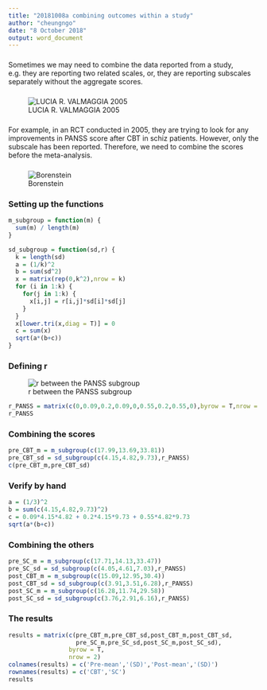 ```yaml
---
title: "20181008a combining outcomes within a study"
author: "cheungngo"
date: "8 October 2018"
output: word_document
---
```


###

Sometimes we may need to combine the data reported from a study, e.g. they are reporting two related scales, or, they are reporting subscales separately without the aggregate scores.

###

![LUCIA R. VALMAGGIA 2005](PANSS-sep.png)

###

For example, in an RCT conducted in 2005, they are trying to look for any improvements in PANSS score after CBT in schiz patients.  However, only the subscale has been reported.  Therefore, we need to combine the scores before the meta-analysis.

###

![Borenstein](eq-combine-subs.png)

###

### Setting up the functions

```r
m_subgroup = function(m) {
  sum(m) / length(m)
}
```

```r
sd_subgroup = function(sd,r) {
  k = length(sd)
  a = (1/k)^2
  b = sum(sd^2)
  x = matrix(rep(0,k^2),nrow = k)
  for (i in 1:k) {
    for(j in 1:k) {
      x[i,j] = r[i,j]*sd[i]*sd[j]
    }
  }
  x[lower.tri(x,diag = T)] = 0
  c = sum(x)
  sqrt(a*(b+c))
}
```

###

### Defining r

![r between the PANSS subgroup](PANSS-r.png)

```r
r_PANSS = matrix(c(0,0.09,0.2,0.09,0,0.55,0.2,0.55,0),byrow = T,nrow = 3)
r_PANSS
```

###

### Combining the scores

```r
pre_CBT_m = m_subgroup(c(17.99,13.69,33.81))
pre_CBT_sd = sd_subgroup(c(4.15,4.82,9.73),r_PANSS)
c(pre_CBT_m,pre_CBT_sd)
```

### Verify by hand

```r
a = (1/3)^2
b = sum(c(4.15,4.82,9.73)^2)
c = 0.09*4.15*4.82 + 0.2*4.15*9.73 + 0.55*4.82*9.73
sqrt(a*(b+c))
```

### Combining the others

```r
pre_SC_m = m_subgroup(c(17.71,14.13,33.47))
pre_SC_sd = sd_subgroup(c(4.05,4.61,7.03),r_PANSS)
post_CBT_m = m_subgroup(c(15.09,12.95,30.4))
post_CBT_sd = sd_subgroup(c(3.91,3.51,6.28),r_PANSS)
post_SC_m = m_subgroup(c(16.28,11.74,29.58))
post_SC_sd = sd_subgroup(c(3.76,2.91,6.16),r_PANSS)
```

### The results

```r
results = matrix(c(pre_CBT_m,pre_CBT_sd,post_CBT_m,post_CBT_sd,
                   pre_SC_m,pre_SC_sd,post_SC_m,post_SC_sd),
                 byrow = T,
                 nrow = 2)
colnames(results) = c('Pre-mean','(SD)','Post-mean','(SD)')
rownames(results) = c('CBT','SC')
results
```

